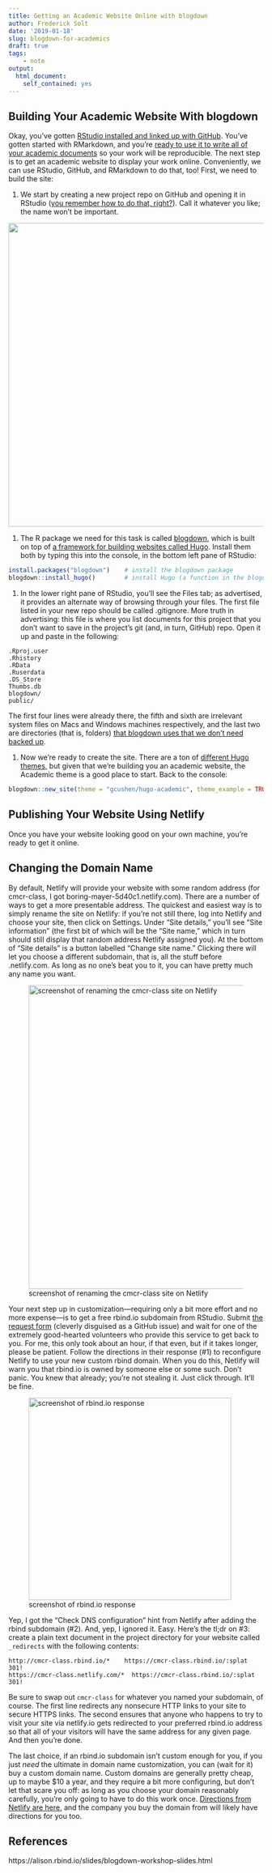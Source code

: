```yaml
---
title: Getting an Academic Website Online with blogdown
author: Frederick Solt
date: '2019-01-18'
slug: blogdown-for-academics
draft: true
tags:
    - note
output:
  html_document:
    self_contained: yes
---
```



## Building Your Academic Website With blogdown

Okay, you've gotten [RStudio installed and linked up with GitHub](https://happygitwithr.com).  You've gotten started with RMarkdown, and you're [ready to use it to write all of your academic documents](/blog/rmarkdown-everywhere) so your work will be reproducible.  The next step is to get an academic website to display your work online.  Conveniently, we can use RStudio, GitHub, and RMarkdown to do that, too!  First, we need to build the site:

1.  We start by creating a new project repo on GitHub and opening it in RStudio ([you remember how to do that, right?](https://happygitwithr.com/new-github-first.html)).  Call it whatever you like; the name won't be important.

![](/post/2019-01-18-getting-an-academic-website-online-with-blogdown_files/Screen Shot 2019-01-21 at 7.26.04 AM.png){width=600px}

1.  The R package we need for this task is called [blogdown](https://bookdown.org/yihui/blogdown/), which is built on top of [a framework for building websites called Hugo](https://gohugo.io).  Install them both by typing this into the console, in the bottom left pane of RStudio:

```r
install.packages("blogdown")    # install the blogdown package
blogdown::install_hugo()        # install Hugo (a function in the blogdown package)
```

1.  In the lower right pane of RStudio, you'll see the Files tab; as advertised, it provides an alternate way of browsing through your files.  The first file listed in your new repo should be called .gitignore.  More truth in advertising: this file is where you list documents for this project that you don't want to save in the project's git (and, in turn, GitHub) repo.  Open it up and paste in the following:

```
.Rproj.user
.Rhistory
.RData
.Ruserdata
.DS_Store
Thumbs.db
blogdown/
public/
```
The first four lines were already there, the fifth and sixth are irrelevant system files on Macs and Windows machines respectively, and the last two are directories (that is, folders) [that blogdown uses that we don't need backed up](https://bookdown.org/yihui/blogdown/version-control.html).

1.  Now we're ready to create the site.  There are a ton of [different Hugo themes](https://themes.gohugo.io), but given that we're building you an academic website, the Academic theme is a good place to start. Back to the console:

```r
blogdown::new_site(theme = "gcushen/hugo-academic", theme_example = TRUE)
```


## Publishing Your Website Using Netlify

Once you have your website looking good on your own machine, you're ready to get it online.  


## Changing the Domain Name

By default, Netlify will provide your website with some random address (for cmcr-class, I got boring-mayer-5d40c1.netlify.com).  There are a number of ways to get a more presentable address.  The quickest and easiest way is to simply rename the site on Netlify: if you're not still there, log into Netlify and choose your site, then click on Settings.  Under "Site details," you'll see "Site information" (the first bit of which will be the "Site name," which in turn should still display that random address Netlify assigned you). At the bottom of "Site details" is a button labelled "Change site name."  Clicking there will let you choose a different subdomain, that is, all the stuff before .netlify.com.  As long as no one's beat you to it, you can have pretty much any name you want.

![screenshot of renaming the cmcr-class site on Netlify](/post/2019-01-18-getting-an-academic-website-online-with-blogdown_files/netlify_rename.png){width=600px}

Your next step up in customization---requiring only a bit more effort and no more expense---is to get a free rbind.io subdomain from RStudio.  Submit [the request form](https://github.com/rbind/support/issues/new) (cleverly disguised as a GitHub issue) and wait for one of the extremely good-hearted volunteers who provide this service to get back to you.  For me, this only took about an hour, if that even, but if it takes longer, please be patient.  Follow the directions in their response (#1) to reconfigure Netlify to use your new custom rbind domain.  When you do this, Netlify will warn you that rbind.io is owned by someone else or some such.  Don't panic.  You knew that already; you're not stealing it.  Just click through.  It'll be fine. 

![screenshot of rbind.io response](/post/2019-01-18-getting-an-academic-website-online-with-blogdown_files/Screen Shot 2019-01-20 at 1.19.54 PM.png){width=400px}

Yep, I got the "Check DNS configuration" hint from Netlify after adding the rbind subdomain (#2).  And, yep, I ignored it.  Easy.  Here's the tl;dr on #3: create a plain text document in the project directory for your website called `_redirects` with the following contents:

```
http://cmcr-class.rbind.io/*    https://cmcr-class.rbind.io/:splat  301!
https://cmcr-class.netlify.com/*  https://cmcr-class.rbind.io/:splat  301!
```
Be sure to swap out `cmcr-class` for whatever you named your subdomain, of course.  The first line redirects any nonsecure HTTP links to your site to secure HTTPS links.  The second ensures that anyone who happens to try to visit your site via netlify.io gets redirected to your preferred rbind.io address so that all of your visitors will have the same address for any given page.  And then you're done.

The last choice, if an rbind.io subdomain isn't custom enough for you, if you just *need* the ultimate in domain name customization, you can (wait for it) buy a custom domain name.  Custom domains are generally pretty cheap, up to maybe $10 a year, and they require a bit more configuring, but don't let that scare you off: as long as you choose your domain reasonably carefully, you're only going to have to do this work once.  [Directions from Netlify are here](https://www.netlify.com/docs/custom-domains/), and the company you buy the domain from will likely have directions for you too.

## References
https://alison.rbind.io/slides/blogdown-workshop-slides.html